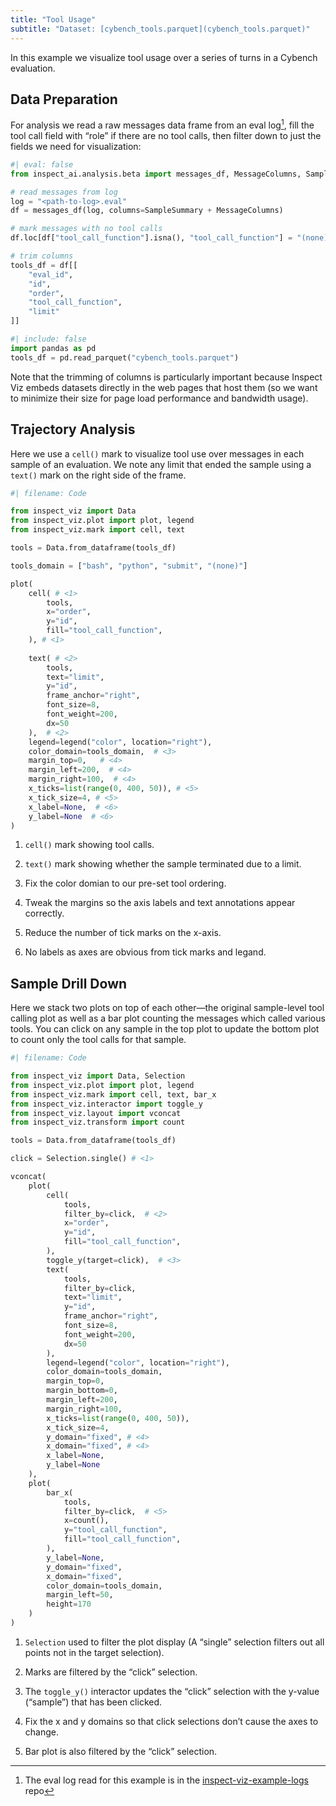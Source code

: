 ```yaml
---
title: "Tool Usage"
subtitle: "Dataset: [cybench_tools.parquet](cybench_tools.parquet)"
---
```


In this example we visualize tool usage over a series of turns in a Cybench evaluation.

## Data Preparation

For analysis we read a raw messages data frame from an eval log^[The eval log read for this example is in the [inspect-viz-example-logs](https://github.com/meridianlabs-ai/inspect-viz-example-logs/blob/main/logs/cybench/2025-06-28T12-26-01%2B00-00_cybench_cHgZahEpPHqsSx8GfGjKai.eval) repo], fill the tool call field with "role" if there are no tool calls, then filter down to just the fields we need for visualization:

<!-- ~/meridianlabs/inspect-viz-example-logs/logs/cybench/2025-06-28T12-26-01+00-00_cybench_cHgZahEpPHqsSx8GfGjKai.eval -->

```python
#| eval: false
from inspect_ai.analysis.beta import messages_df, MessageColumns, SampleSummary

# read messages from log
log = "<path-to-log>.eval"
df = messages_df(log, columns=SampleSummary + MessageColumns)

# mark messages with no tool calls
df.loc[df["tool_call_function"].isna(), "tool_call_function"] = "(none)"

# trim columns
tools_df = df[[
    "eval_id",
    "id",
    "order",
    "tool_call_function",
    "limit"
]]
```


```python
#| include: false
import pandas as pd
tools_df = pd.read_parquet("cybench_tools.parquet")
```

Note that the trimming of columns is particularly important because Inspect Viz embeds datasets directly in the web pages that host them (so we want to minimize their size for page load performance and bandwidth usage).

## Trajectory Analysis

Here we use a `cell()` mark to visualize tool use over messages in each sample of an evaluation. We note any limit that ended the sample using a `text()` mark on the right side of the frame.

```python
#| filename: Code

from inspect_viz import Data
from inspect_viz.plot import plot, legend
from inspect_viz.mark import cell, text

tools = Data.from_dataframe(tools_df)

tools_domain = ["bash", "python", "submit", "(none)"]

plot(
    cell( # <1>
        tools,
        x="order",
        y="id",
        fill="tool_call_function",
    ), # <1>
    
    text( # <2>
        tools, 
        text="limit", 
        y="id",
        frame_anchor="right", 
        font_size=8, 
        font_weight=200,
        dx=50
    ),  # <2>
    legend=legend("color", location="right"),
    color_domain=tools_domain,  # <3>
    margin_top=0,   # <4>
    margin_left=200,  # <4>
    margin_right=100,  # <4>
    x_ticks=list(range(0, 400, 50)), # <5>
    x_tick_size=4, # <5>
    x_label=None,  # <6>
    y_label=None  # <6>
)
```

1. `cell()` mark showing tool calls.

2. `text()` mark showing whether the sample terminated due to a limit.

3. Fix the color domian to our pre-set tool ordering.

4. Tweak the margins so the axis labels and text annotations appear correctly.

5. Reduce the number of tick marks on the x-axis.

6. No labels as axes are obvious from tick marks and legand.

## Sample Drill Down

Here we stack two plots on top of each other---the original sample-level tool calling plot as well as a bar plot counting the messages which called various tools. You can click on any sample in the top plot to update the bottom plot to count only the tool calls for that sample.

```python
#| filename: Code

from inspect_viz import Data, Selection
from inspect_viz.plot import plot, legend
from inspect_viz.mark import cell, text, bar_x
from inspect_viz.interactor import toggle_y
from inspect_viz.layout import vconcat
from inspect_viz.transform import count

tools = Data.from_dataframe(tools_df)

click = Selection.single() # <1>

vconcat(
    plot(
        cell(
            tools,
            filter_by=click,  # <2>
            x="order",
            y="id",
            fill="tool_call_function",
        ),
        toggle_y(target=click),  # <3>
        text(
            tools, 
            filter_by=click,
            text="limit", 
            y="id",
            frame_anchor="right", 
            font_size=8, 
            font_weight=200,
            dx=50
        ),
        legend=legend("color", location="right"),
        color_domain=tools_domain,
        margin_top=0,
        margin_bottom=0,
        margin_left=200,
        margin_right=100,
        x_ticks=list(range(0, 400, 50)),
        x_tick_size=4,
        y_domain="fixed", # <4>
        x_domain="fixed", # <4>
        x_label=None,
        y_label=None
    ),
    plot(
        bar_x(
            tools, 
            filter_by=click,  # <5>
            x=count(), 
            y="tool_call_function", 
            fill="tool_call_function",
        ),
        y_label=None,
        y_domain="fixed",
        x_domain="fixed",
        color_domain=tools_domain,
        margin_left=50,
        height=170
    )
)
```

1. `Selection` used to filter the plot display (A "single" selection filters out all points not in the target selection).

2. Marks are filtered by the "click" selection.

3. The `toggle_y()` interactor updates the "click" selection with the y-value ("sample") that has been clicked.

4. Fix the x and y domains so that click selections don't cause the axes to change.

5. Bar plot is also filtered by the "click" selection. 